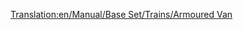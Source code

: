 [[Translation:en/Manual/Base Set/Trains/Armoured Van]]
{{en/Manual/Base Set/Trains/Trains Carriages new|Picture=[[File:en/Manual/Base Set/Trains/Steeltruck.png]]
|NormalCost=£1,494 ($2,988)
|NormalWeight=30 / 32 t
|NormalCapacity=20 bags of valuables/gold/diamonds
|MonoCost=Temperate: £2,439  ($4,878)<br/>Sub-Tropical: £1,494  ($2,988)
|MonoWeight=30 / 33 t
|MonoCapacity=25 bags of valuables/gold/diamonds
|MagCost=Temperate: £2,439  ($4,878)<br/>Sub-Tropical: £1,494  ($2,988)
|MagWeight=30 / 33 t
|MagCapacity=27 bags of valuables/gold/diamonds
|Description=This van can carry valuables between banks from cities above 1200 inhabitants. Unfortunately there are seldom banks generated due to small towns at the beginning of a random map. Since OTTD v0.6.0 you are able to [[en/Manual/Industries|finance]] banks in towns, unlike in version 0.5.x without a proper patch.
}}